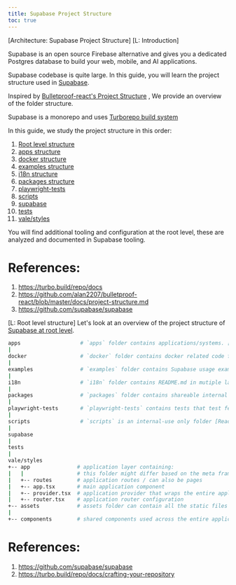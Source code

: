 ```yaml
---
title: Supabase Project Structure
toc: true
---
```


[Architecture: Supabase Project Structure]
[L: Introduction]

Supabase is an open source Firebase alternative and gives you a dedicated Postgres 
database to build your web, mobile, and AI applications.

Supabase codebase is quite large. In this guide, you will learn the project structure 
used in [Supabase](https://github.com/supabase/supabase).

Inspired by 
[Bulletproof-react's Project Structure](https://github.com/alan2207/bulletproof-react/blob/master/docs/project-structure.md)
, We provide an overview of the folder structure.

Supabase is a monorepo and uses [Turborepo build system](https://turbo.build/repo/docs)

In this guide, we study the project structure in this order:
1. [Root level structure](https://github.com/supabase/supabase)
2. [apps structure](https://github.com/supabase/supabase/tree/master/apps)
3. [docker structure](https://github.com/supabase/supabase/tree/master/docker)
4. [examples structure](https://github.com/supabase/supabase/tree/master/examples)
5. [i18n structure](https://github.com/supabase/supabase/tree/master/i18n)
6. [packages structure](https://github.com/supabase/supabase/tree/master/packages)
7. [playwright-tests](https://github.com/supabase/supabase/tree/master/playwright-tests)
8. [scripts](https://github.com/supabase/supabase/tree/master/scripts)
9. [supabase](https://github.com/supabase/supabase/tree/master/supabase)
10. [tests](https://github.com/supabase/supabase/tree/master/tests)
11. [vale/styles](https://github.com/supabase/supabase/tree/master/vale/styles)

You will find additional tooling and configuration at the root level, 
these are analyzed and documented in Supabase tooling.

# References:
1. https://turbo.build/repo/docs
2. https://github.com/alan2207/bulletproof-react/blob/master/docs/project-structure.md
3. https://github.com/supabase/supabase

[L: Root level structure]
Let's look at an overview of the project structure of [Supabase at root level](https://github.com/supabase/supabase).

```sh
apps                   # `apps` folder contains applications/systems. [Read more](link-to-guide)
|
docker                 # `docker` folder contains docker related code for self hosting purposes. [Read more](link-to-guide)
|
examples               # `examples` folder contains Supabase usage examples. [Read more](link-to-guide)
|
i18n                   # `i18n` folder contains README.md in mutiple languages. [Read more](link-to-guide)
|
packages               # `packages` folder contains shareable internal packages used across the monorepo. [Read more](link-to-guide) 
|
playwright-tests       # `playwright-tests` contains tests that test features commonly used in local studio [Read more](link-to-guide)
|
scripts                # `scripts` is an internal-use only folder [Read more](link-to-guide)
|
supabase
|
tests
|
vale/styles
+-- app               # application layer containing:
|   |                 # this folder might differ based on the meta framework used
|   +-- routes        # application routes / can also be pages
|   +-- app.tsx       # main application component
|   +-- provider.tsx  # application provider that wraps the entire application with different global providers - this might also differ based on meta framework used
|   +-- router.tsx    # application router configuration
+-- assets            # assets folder can contain all the static files such as images, fonts, etc.
|
+-- components        # shared components used across the entire application
```

# References:
1. https://github.com/supabase/supabase
2. https://turbo.build/repo/docs/crafting-your-repository